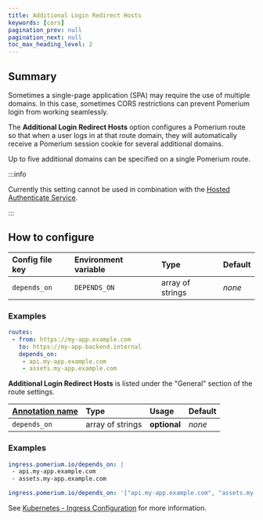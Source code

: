 ```yaml
---
title: Additional Login Redirect Hosts
keywords: [cors]
pagination_prev: null
pagination_next: null
toc_max_heading_level: 2
---
```



## Summary

Sometimes a single-page application (SPA) may require the use of multiple domains. In this case, sometimes CORS restrictions can prevent Pomerium login from working seamlessly.

The **Additional Login Redirect Hosts** option configures a Pomerium route so that when a user logs in at that route domain, they will automatically receive a Pomerium session cookie for several additional domains.

Up to five additional domains can be specified on a single Pomerium route.

:::info

Currently this setting cannot be used in combination with the [Hosted Authenticate Service](/docs/capabilities/authentication#hosted-authenticate-service).

:::

## How to configure

<Tabs>
<TabItem value="Core" label="Core">

| Config file key | Environment variable | Type | Default |
| :-- | :-- | :-- | :-- |
| `depends_on` | `DEPENDS_ON` | array of strings | _none_ |

### Examples

```yaml
routes:
 - from: https://my-app.example.com
   to: https://my-app-backend.internal
   depends_on:
    - api.my-app.example.com
    - assets.my-app.example.com
```

</TabItem>
<TabItem value="Enterprise" label="Enterprise">

**Additional Login Redirect Hosts** is listed under the "General" section of the route settings.

</TabItem>
<TabItem value="Kubernetes" label="Kubernetes">

| [Annotation name](/docs/deploy/k8s/ingress#set-ingress-annotations) | Type | Usage | Default |
| :-- | :-- | :-- | :-- |
| `depends_on` | array of strings | **optional** | _none_ |

### Examples

```yaml
ingress.pomerium.io/depends_on: |
 - api.my-app.example.com
 - assets.my-app.example.com
```

```yaml
ingress.pomerium.io/depends_on: '["api.my-app.example.com", "assets.my-app.example.com"]'
```

See [Kubernetes - Ingress Configuration](/docs/deploy/k8s/ingress) for more information.

</TabItem>
</Tabs>
